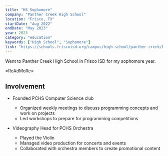 ```yaml
---
title: "HS Sophomore"
company: "Panther Creek High School"
location: "Frisco, TX"
startDate: "Aug 2022"
endDate: "May 2023"
year: 2023
category: "education"
keywords: ["High School", "Sophomore"]
link: "https://schools.friscoisd.org/campus/high-school/panther-creek/home"
---
```


Went to Panther Creek High School in Frisco ISD for my sophomore year.

=ReAdMoRe=

## Involvement
- Founded PCHS Computer Science club
  - Organized weekly meetings to discuss programming concepts and work on projects
  - Led workshops to prepare for programming competitions

- Videography Head for PCHS Orchestra
  - Played the Violin
  - Managed video production for concerts and events
  - Collaborated with orchestra members to create promotional content
